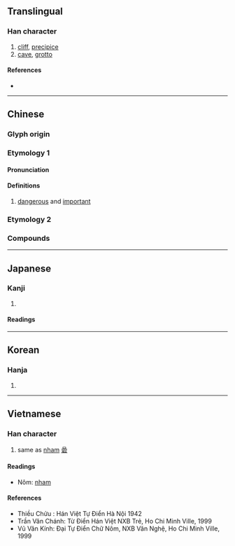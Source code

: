 {{also|巌|岩}}
{{character info}}
==Translingual==
{{ja-forms|[[巌]]/[[岩]]|[[岩]]|巖/[[岩]]}}

===Han character===
{{Han char|rn=46|rad=山|as=20|sn=23|four=22248|canj=URRK|ids=⿱山嚴}}

# [[cliff]], [[precipice]]
# [[cave]], [[grotto]]

====References====
* {{Han ref|kx=0323.070|dkj=08649|dj=0623.150|hdz=10808.070|uh=5DD6|ud=24022|bh=C5C9|bd=50633}}

----

==Chinese==
{{zh-forms|t2=岩|s=岩|ns=𰎠|alt=巗,巌,礹}}

===Glyph origin===
{{Han etym}}
{{Han compound|ls=psc|山|嚴|c1=s|c2=p|t1=mountain}}

===Etymology 1===

====Pronunciation====
{{zh-pron
|m=yán
|c=ngaam4
|mc=y
|oc=y
|cat=adj
}}

====Definitions====
{{zh-hanzi}}

# {{lb|zh|of a military position}} [[dangerous]] and [[important]]
#: {{zh-x|^制，巖 邑 也，^虢 ^叔 死 焉。|The {{w|Hulao Pass|''Zhi'' area}} is a '''dangerous and important''' place, {{w|Eastern Guo|Guo}} Shu died there.|ref=Zuozhuan|3=CL}}

===Etymology 2===
{{zh-see|岩|v}}

===Compounds===
{{zh-der|傅巖|巖穴|巉巖|巖牆之下|千巖萬谷|巖居穴處|巖石|幽棲巖谷|幽巖|巖陛|巖阻|巖邑|巖穴之士|巖巖|巖巉|嵌巖|峰巖|千巖萬壑|千巖競秀|巖徼|巖郎|巖居谷飲|瘦巖巖|絕巖|重巖疊嶂}}

----

==Japanese==
{{ja-kanji forms|巌|巖}}

===Kanji===
{{ja-kanji|grade=|rs=山20|shin=巌}}

# {{rfdef|ja|sort=山20}}

====Readings====
{{ja-readings
|on=がん, げん
|kun=けわ-し.い, いわお-, いわ-
}}

----

==Korean==

===Hanja===
{{ko-hanja|hangeul=[[암]], [[엄]]|rv=am, eom|mr=am, ŏm}}

# {{rfdef|ko|sort=山20}}

----

==Vietnamese==

===Han character===
{{vi-readings|reading=nham|rs=山20}}

# same as [[nham]] [[碞]]

====Readings====
* Nôm: [[nham]]

====References====
* Thiều Chửu : Hán Việt Tự Điển Hà Nội 1942
* Trần Văn Chánh: Từ Điển Hán Việt NXB Trẻ, Ho Chi Minh Ville, 1999
* Vũ Văn Kính: Đại Tự Điển Chữ Nôm, NXB Văn Nghệ, Ho Chi Minh Ville, 1999
